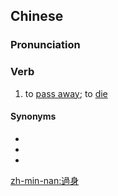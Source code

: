 {{also|过身}}
==Chinese==
{{zh-forms|s=过身}}

===Pronunciation===
{{zh-pron
|m=guòshēn
|c=gwo3 san1
|h=pfs=ko-sṳ̂n
|mn=kòe-sin/kè-sin
|cat=v
}}

===Verb===
{{zh-verb}}

# to [[pass away]]; to [[die]]

====Synonyms====
* {{zh-l|過世}}
* {{zh-l|去世}}
* {{zh-l|逝世}}

[[zh-min-nan:過身]]